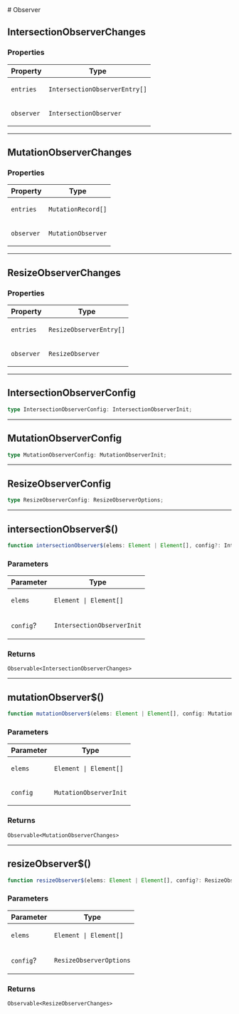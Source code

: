 
[//]: # (Do not edit directly)
[//]: # (Generated by the Cocokits TypeDoc custom theme on Fri Sep 20 2024 20:06:59 GMT+0200)



<Meta title='Utils/Observer'/>
<MdxDocPage groupTitle='Utils' toc={tocItems}>
# Observer

## IntersectionObserverChanges

### Properties

<table class="arg-type-table">
<thead>
<tr>
<th>Property</th>
<th>Type</th>
</tr>
</thead>
<tbody>
<tr>
<td>

`entries`

</td>
<td>

`IntersectionObserverEntry[]`

</td>
</tr>
<tr>
<td>

`observer`

</td>
<td>

`IntersectionObserver`

</td>
</tr>
</tbody>
</table>

***

## MutationObserverChanges

### Properties

<table class="arg-type-table">
<thead>
<tr>
<th>Property</th>
<th>Type</th>
</tr>
</thead>
<tbody>
<tr>
<td>

`entries`

</td>
<td>

`MutationRecord[]`

</td>
</tr>
<tr>
<td>

`observer`

</td>
<td>

`MutationObserver`

</td>
</tr>
</tbody>
</table>

***

## ResizeObserverChanges

### Properties

<table class="arg-type-table">
<thead>
<tr>
<th>Property</th>
<th>Type</th>
</tr>
</thead>
<tbody>
<tr>
<td>

`entries`

</td>
<td>

`ResizeObserverEntry[]`

</td>
</tr>
<tr>
<td>

`observer`

</td>
<td>

`ResizeObserver`

</td>
</tr>
</tbody>
</table>

***

## IntersectionObserverConfig

```ts
type IntersectionObserverConfig: IntersectionObserverInit;
```

***

## MutationObserverConfig

```ts
type MutationObserverConfig: MutationObserverInit;
```

***

## ResizeObserverConfig

```ts
type ResizeObserverConfig: ResizeObserverOptions;
```

***

## intersectionObserver$()

```ts
function intersectionObserver$(elems: Element | Element[], config?: IntersectionObserverInit): Observable<IntersectionObserverChanges>
```

### Parameters

<table class="arg-type-table">
<thead>
<tr>
<th>Parameter</th>
<th>Type</th>
</tr>
</thead>
<tbody>
<tr>
<td>

`elems`

</td>
<td>

`Element | Element[]`

</td>
</tr>
<tr>
<td>

`config`?

</td>
<td>

`IntersectionObserverInit`

</td>
</tr>
</tbody>
</table>

### Returns

`Observable<IntersectionObserverChanges>`

***

## mutationObserver$()

```ts
function mutationObserver$(elems: Element | Element[], config: MutationObserverInit): Observable<MutationObserverChanges>
```

### Parameters

<table class="arg-type-table">
<thead>
<tr>
<th>Parameter</th>
<th>Type</th>
</tr>
</thead>
<tbody>
<tr>
<td>

`elems`

</td>
<td>

`Element | Element[]`

</td>
</tr>
<tr>
<td>

`config`

</td>
<td>

`MutationObserverInit`

</td>
</tr>
</tbody>
</table>

### Returns

`Observable<MutationObserverChanges>`

***

## resizeObserver$()

```ts
function resizeObserver$(elems: Element | Element[], config?: ResizeObserverOptions): Observable<ResizeObserverChanges>
```

### Parameters

<table class="arg-type-table">
<thead>
<tr>
<th>Parameter</th>
<th>Type</th>
</tr>
</thead>
<tbody>
<tr>
<td>

`elems`

</td>
<td>

`Element | Element[]`

</td>
</tr>
<tr>
<td>

`config`?

</td>
<td>

`ResizeObserverOptions`

</td>
</tr>
</tbody>
</table>

### Returns

`Observable<ResizeObserverChanges>`

</MdxDocPage>
